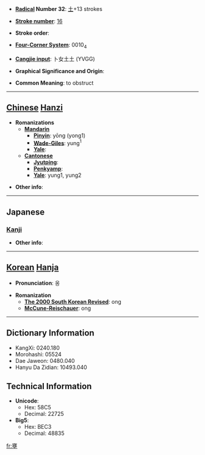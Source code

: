 * '''[[Wiktionary:Chinese radical index| Radical]] Number 32''': [[Wiktionary:Chinese radical index 土|土]]+13 strokes

* '''[[Wiktionary:Chinese total strokes index|Stroke number]]''': [[Wiktionary:Chinese total strokes index 16|16]]

* '''Stroke order''': 

* '''[[Wiktionary:Chinese four corner index|Four-Corner System]]''': 0010<sub>4</sub>

* '''[[Wiktionary:Chinese Cangjie index|Cangjie input]]''': 卜女土土 (YVGG)

* '''Graphical Significance and Origin''': 

* '''Common Meaning''': to obstruct

----

== [[Chinese]] [[Hanzi]] ==

* '''Romanizations'''
** '''[[Mandarin]]'''
*** '''[[Pinyin]]''': yōng (yong1)
*** '''[[Wade-Giles]]''': yung<sup>1</sup>
*** '''[[Yale]]''': 
** '''[[Cantonese]]'''
*** '''[[Jyutping]]''':
*** '''[[Penkyamp]]''': 
*** '''[[Yale]]''': yung1, yung2

* '''Other info''': 

----

==Japanese==
===[[Kanji]]===
{{kanji|on readings=[[よう]] (yō)
|kun readings=[[ふさぐ]] (fusagu)
}}

* '''Other info''':  

----

== [[Korean]] [[Hanja]] ==

* '''Pronunciation''': 옹

* '''Romanization'''
** '''[[The 2000 South Korean Revised Romanization|The 2000 South Korean Revised]]''': ong
** '''[[McCune-Reischauer]]''': ong

----

== Dictionary Information ==

* KangXi: 0240.180
* Morohashi: 05524
* Dae Jaweon: 0480.040
* Hanyu Da Zidian: 10493.040

== Technical Information ==

* '''Unicode''':
** Hex: 58C5
** Decimal: 22725
* '''Big5''':
** Hex: BEC3
** Decimal: 48835

[[fr:壅]]